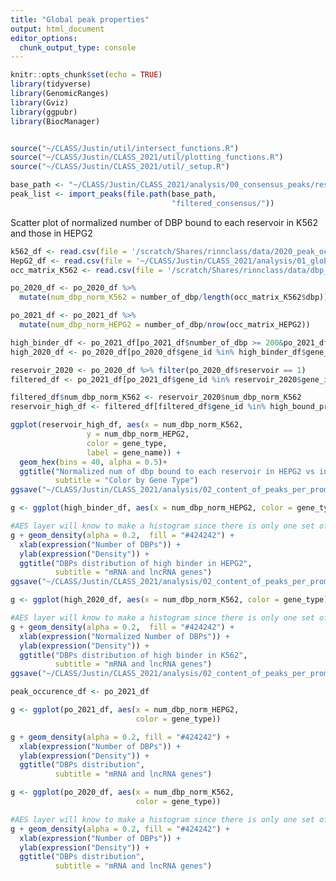 ```yaml
---
title: "Global peak properties"
output: html_document
editor_options: 
  chunk_output_type: console
---
```


```r
knitr::opts_chunk$set(echo = TRUE)
library(tidyverse)
library(GenomicRanges)
library(Gviz)
library(ggpubr)
library(BiocManager)


source("~/CLASS/Justin/util/intersect_functions.R")
source("~/CLASS/Justin/CLASS_2021/util/plotting_functions.R")
source("~/CLASS/Justin/CLASS_2021/util/_setup.R")
```

```r
base_path <- "~/CLASS/Justin/CLASS_2021/analysis/00_consensus_peaks/results"
peak_list <- import_peaks(file.path(base_path,
                                    "filtered_consensus/"))

```

Scatter plot of normalized number of DBP bound to each reservoir in K562 and those in HEPG2
```r
k562_df <- read.csv(file = '/scratch/Shares/rinnclass/data/2020_peak_occurence_df.csv')
HepG2_df <- read.csv(file = '~/CLASS/Justin/CLASS_2021/analysis/01_global_peak_properties/results/peak_occurence_dataframe.csv')
occ_matrix_K562 <- read.csv(file = '/scratch/Shares/rinnclass/data/dbp_promoter_binding_table.csv')

po_2020_df <- po_2020_df %>%
  mutate(num_dbp_norm_K562 = number_of_dbp/length(occ_matrix_K562$dbp))

po_2021_df <- po_2021_df %>%
  mutate(num_dbp_norm_HEPG2 = number_of_dbp/nrow(occ_matrix_HEPG2))

high_binder_df <- po_2021_df[po_2021_df$number_of_dbp >= 200&po_2021_df$number_of_dbp <= 350,]
high_2020_df <- po_2020_df[po_2020_df$gene_id %in% high_binder_df$gene_id,]

reservoir_2020 <- po_2020_df %>% filter(po_2020_df$reservoir == 1)
filtered_df <- po_2021_df[po_2021_df$gene_id %in% reservoir_2020$gene_id,]

filtered_df$num_dbp_norm_K562 <- reservoir_2020$num_dbp_norm_K562
reservoir_high_df <- filtered_df[filtered_df$gene_id %in% high_bound_promoters$gene_id,]

ggplot(reservoir_high_df, aes(x = num_dbp_norm_K562, 
                 y = num_dbp_norm_HEPG2,
                 color = gene_type,
                 label = gene_name)) +
  geom_hex(bins = 40, alpha = 0.5)+
  ggtitle("Normalized num of dbp bound to each reservoir in HEPG2 vs in K562",
          subtitle = "Color by Gene Type") 
ggsave("~/CLASS/Justin/CLASS_2021/analysis/02_content_of_peaks_per_promoter/figures/Normalized_distribution_num_dbp_HEPG2_K562.png", height = 5, width = 8)

g <- ggplot(high_binder_df, aes(x = num_dbp_norm_HEPG2, color = gene_type))

#AES layer will know to make a histogram since there is only one set of values for x.
g + geom_density(alpha = 0.2,  fill = "#424242") +
  xlab(expression("Number of DBPs")) +
  ylab(expression("Density")) +
  ggtitle("DBPs distribution of high binder in HEPG2",
          subtitle = "mRNA and lncRNA genes") 
ggsave("~/CLASS/Justin/CLASS_2021/analysis/02_content_of_peaks_per_promoter/figures/Distribution_high_genes_num_dbp_HEPG2.png", height = 5, width = 8)

g <- ggplot(high_2020_df, aes(x = num_dbp_norm_K562, color = gene_type))

#AES layer will know to make a histogram since there is only one set of values for x.
g + geom_density(alpha = 0.2,  fill = "#424242") +
  xlab(expression("Normalized Number of DBPs")) +
  ylab(expression("Density")) +
  ggtitle("DBPs distribution of high binder in K562",
          subtitle = "mRNA and lncRNA genes") 
ggsave("~/CLASS/Justin/CLASS_2021/analysis/02_content_of_peaks_per_promoter/figures/Distribution_high_genes_num_dbp_K562.png", height = 5, width = 8)
```


```r
peak_occurence_df <- po_2021_df

g <- ggplot(po_2021_df, aes(x = num_dbp_norm_HEPG2,
                            color = gene_type))

g + geom_density(alpha = 0.2, fill = "#424242") +
  xlab(expression("Number of DBPs")) +
  ylab(expression("Density")) +
  ggtitle("DBPs distribution",
          subtitle = "mRNA and lncRNA genes") 

g <- ggplot(po_2020_df, aes(x = num_dbp_norm_K562,
                            color = gene_type))

#AES layer will know to make a histogram since there is only one set of values for x.
g + geom_density(alpha = 0.2, fill = "#424242") +
  xlab(expression("Number of DBPs")) +
  ylab(expression("Density")) +
  ggtitle("DBPs distribution",
          subtitle = "mRNA and lncRNA genes") 

```


